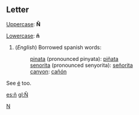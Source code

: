 {{rfc}}
==Letter==
[[Uppercase]]: '''Ñ'''

[[Lowercase]]: '''ñ'''
#(''English'') Borrowed spanish words:
#:[[pinata]] (pronounced pinyata): [[piñata]]
#:[[senorita]] (pronounced senyorita): [[señorita]]
#:[[canyon]]: [[cañón]]

See [[é]] too.

[[Category:Latin letters|N]]

[[es:ñ]]
[[gl:Ñ]]